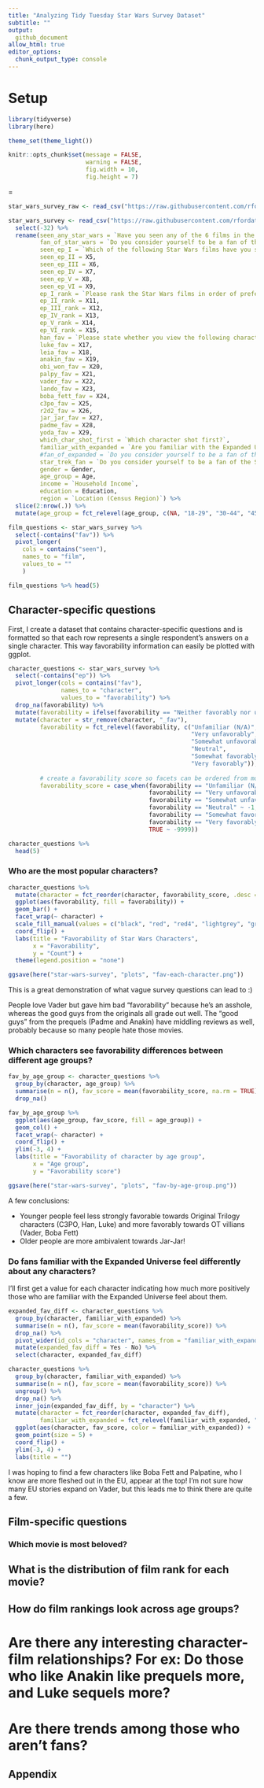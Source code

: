 ```yaml
---
title: "Analyzing Tidy Tuesday Star Wars Survey Dataset"
subtitle: ""
output:
  github_document
allow_html: true
editor_options:
  chunk_output_type: console
---
```


# Setup

```r

library(tidyverse)
library(here)

```

```r

theme_set(theme_light())

knitr::opts_chunk$set(message = FALSE,
                      warning = FALSE,
                      fig.width = 10,
                      fig.height = 7)

```

=

```r

star_wars_survey_raw <- read_csv("https://raw.githubusercontent.com/rfordatascience/tidytuesday/master/data/2018/2018-05-14/week7_starwars.csv")

```

```r

star_wars_survey <- read_csv("https://raw.githubusercontent.com/rfordatascience/tidytuesday/master/data/2018/2018-05-14/week7_starwars.csv") %>%
  select(-32) %>% 
  rename(seen_any_star_wars = `Have you seen any of the 6 films in the Star Wars franchise?`,
         fan_of_star_wars = `Do you consider yourself to be a fan of the Star Wars film franchise?`,
         seen_ep_I = `Which of the following Star Wars films have you seen? Please select all that apply.`,
         seen_ep_II = X5,
         seen_ep_III = X6,
         seen_ep_IV = X7,
         seen_ep_V = X8,
         seen_ep_VI = X9,
         ep_I_rank = `Please rank the Star Wars films in order of preference with 1 being your favorite film in the franchise and 6 being your least favorite film.`,
         ep_II_rank = X11,
         ep_III_rank = X12,
         ep_IV_rank = X13,
         ep_V_rank = X14,
         ep_VI_rank = X15,
         han_fav = `Please state whether you view the following characters favorably, unfavorably, or are unfamiliar with him/her.`,
         luke_fav = X17,
         leia_fav = X18,
         anakin_fav = X19,
         obi_won_fav = X20,
         palpy_fav = X21,
         vader_fav = X22,
         lando_fav = X23,
         boba_fett_fav = X24,
         c3po_fav = X25,
         r2d2_fav = X26,
         jar_jar_fav = X27,
         padme_fav = X28,
         yoda_fav = X29,
         which_char_shot_first = `Which character shot first?`,
         familiar_with_expanded = `Are you familiar with the Expanded Universe?`,
         #fan_of_expanded = `Do you consider yourself to be a fan of the Expanded Universe?\u008c\xe6`,
         star_trek_fan = `Do you consider yourself to be a fan of the Star Trek franchise?`,
         gender = Gender,
         age_group = Age,
         income = `Household Income`,
         education = Education,
         region = `Location (Census Region)`) %>% 
  slice(2:nrow(.)) %>% 
  mutate(age_group = fct_relevel(age_group, c(NA, "18-29", "30-44", "45-60", "> 60")))

```

```r

film_questions <- star_wars_survey %>% 
  select(-contains("fav")) %>% 
  pivot_longer(
    cols = contains("seen"),
    names_to = "film",
    values_to = ""
    )

film_questions %>% head(5)

```

## Character-specific questions

First, I create a dataset that contains character-specific questions and is formatted so that each row represents a single respondent's answers on a single character. This way favorability information can easily be plotted with ggplot.

```r

character_questions <- star_wars_survey %>%  
  select(-contains("ep")) %>% 
  pivot_longer(cols = contains("fav"),
               names_to = "character", 
               values_to = "favorability") %>%
  drop_na(favorability) %>% 
  mutate(favorability = ifelse(favorability == "Neither favorably nor unfavorably (neutral)", "Neutral", favorability)) %>% 
  mutate(character = str_remove(character, "_fav"),
         favorability = fct_relevel(favorability, c("Unfamiliar (N/A)",
                                                    "Very unfavorably", 
                                                    "Somewhat unfavorably", 
                                                    "Neutral", 
                                                    "Somewhat favorably",
                                                    "Very favorably")),
         
         # create a favorability score so facets can be ordered from most to least favorable and so quantitative favorability differences can be calculated
         favorability_score = case_when(favorability == "Unfamiliar (N/A)" ~ 0,
                                        favorability == "Very unfavorably" ~ -3,
                                        favorability == "Somewhat unfavorably" ~ -2,
                                        favorability == "Neutral" ~ -1,
                                        favorability == "Somewhat favorably" ~ 2,
                                        favorability == "Very favorably" ~ 4,
                                        TRUE ~ -9999))

character_questions %>% 
  head(5)

```

### Who are the most popular characters?

```r

character_questions %>% 
  mutate(character = fct_reorder(character, favorability_score, .desc = TRUE)) %>% 
  ggplot(aes(favorability, fill = favorability)) +
  geom_bar() +
  facet_wrap(~ character) +
  scale_fill_manual(values = c("black", "red", "red4", "lightgrey", "green4", "green")) +
  coord_flip() +
  labs(title = "Favorability of Star Wars Characters",
       x = "Favorability",
       y = "Count") +
  theme(legend.position = "none")

ggsave(here("star-wars-survey", "plots", "fav-each-character.png"))

```

This is a great demonstration of what vague survey questions can lead to :)

People love Vader but gave him bad "favorability" because he's an asshole, whereas the good guys from the originals all grade out well. The "good guys" from the prequels (Padme and Anakin) have middling reviews as well, probably because so many people hate those movies.

### Which characters see favorability differences between different age groups?

```r

fav_by_age_group <- character_questions %>% 
  group_by(character, age_group) %>% 
  summarise(n = n(), fav_score = mean(favorability_score, na.rm = TRUE)) %>% 
  drop_na()

```

```r

fav_by_age_group %>%
  ggplot(aes(age_group, fav_score, fill = age_group)) +
  geom_col() +
  facet_wrap(~ character) +
  coord_flip() +
  ylim(-3, 4) +
  labs(title = "Favorability of character by age group",
       x = "Age group",
       y = "Favorability score")

ggsave(here("star-wars-survey", "plots", "fav-by-age-group.png"))

```

A few conclusions:

- Younger people feel less strongly favorable towards Original Trilogy characters (C3PO, Han, Luke) and more favorably towards OT villians (Vader, Boba Fett)
- Older people are more ambivalent towards Jar-Jar!

### Do fans familiar with the Expanded Universe feel differently about any characters?

I'll first get a value for each character indicating how much more positively those who are familiar with the Expanded Universe feel about them.

```r

expanded_fav_diff <- character_questions %>% 
  group_by(character, familiar_with_expanded) %>% 
  summarise(n = n(), fav_score = mean(favorability_score)) %>% 
  drop_na() %>% 
  pivot_wider(id_cols = "character", names_from = "familiar_with_expanded", values_from = "fav_score") %>% 
  mutate(expanded_fav_diff = Yes - No) %>% 
  select(character, expanded_fav_diff)

```

```r

character_questions %>% 
  group_by(character, familiar_with_expanded) %>% 
  summarise(n = n(), fav_score = mean(favorability_score)) %>% 
  ungroup() %>% 
  drop_na() %>%
  inner_join(expanded_fav_diff, by = "character") %>%
  mutate(character = fct_reorder(character, expanded_fav_diff),
         familiar_with_expanded = fct_relevel(familiar_with_expanded, "Yes", "No")) %>% 
  ggplot(aes(character, fav_score, color = familiar_with_expanded)) +
  geom_point(size = 5) +
  coord_flip() +
  ylim(-3, 4) +
  labs(title = "")

```

I was hoping to find a few characters like Boba Fett and Palpatine, who I know are more fleshed out in the EU, appear at the top! I'm not sure how many EU stories expand on Vader, but this leads me to think there are quite a few.

## Film-specific questions

### Which movie is most beloved?

## What is the distribution of film rank for each movie?

## How do film rankings look across age groups?




# Are there any interesting character-film relationships? For ex: Do those who like Anakin like prequels more, and Luke sequels more?

# Are there trends among those who aren't fans?

## Appendix



